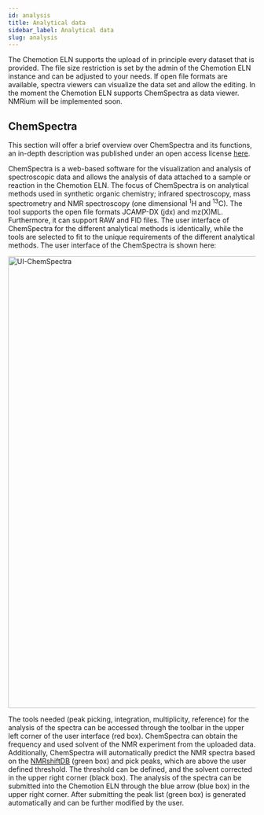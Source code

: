 ```yaml
---
id: analysis
title: Analytical data 
sidebar_label: Analytical data 
slug: analysis
---
```


The Chemotion ELN supports the upload of in principle every dataset that is provided. The file size restriction is set by the admin of the Chemotion ELN instance and can be adjusted to your needs. If open file formats are available, spectra viewers can visualize the data set and allow the editing. In the moment the Chemotion ELN supports ChemSpectra as data viewer. NMRium will be implemented soon.

## ChemSpectra

This section will offer a brief overview over ChemSpectra and its functions, an in-depth description was published under an open access license [here](https://doi.org/10.1186/s13321-020-00481-0).

ChemSpectra is a web-based software for the visualization and analysis of spectroscopic data and allows the analysis of data attached to a sample or reaction in the Chemotion ELN. The focus of ChemSpectra is on analytical methods used in synthetic organic chemistry; infrared spectroscopy, mass spectrometry and NMR spectroscopy (one dimensional <sup>1</sup>H and <sup>13</sup>C). The tool supports the open file formats JCAMP-DX (jdx) and mz(X)ML. Furthermore, it can support RAW and FID files. The user interface of ChemSpectra for the different analytical methods is identically, while the tools are selected to fit to the unique requirements of the different analytical methods. The user interface of the ChemSpectra is shown here:

<img width="920" alt="UI-ChemSpectra" src="https://user-images.githubusercontent.com/82952583/152386284-f0062328-826b-4c18-8e5e-8d37db403fc9.png">

The tools needed (peak picking, integration, multiplicity, reference) for the analysis of the spectra can be accessed through the toolbar in the upper left corner of the user interface (red box). ChemSpectra can obtain the frequency and used solvent of the NMR experiment from the uploaded data. Additionally, ChemSpectra will automatically predict the NMR spectra based on the [NMRshiftDB](https://nmrshiftdb.nmr.uni-koeln.de) (green box) and pick peaks, which are above the user defined threshold. The threshold can be defined, and the solvent corrected in the upper right corner (black box). The analysis of the spectra can be submitted into the Chemotion ELN through the blue arrow (blue box) in the upper right corner. After submitting the peak list (green box) is generated automatically and can be further modified by the user.
  





